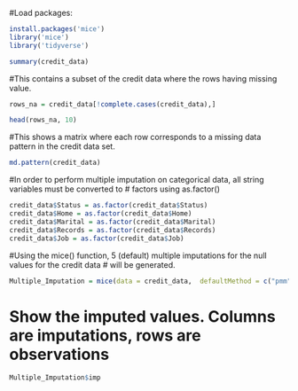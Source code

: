 
#Load packages:
```r
install.packages('mice')
library('mice')
library('tidyverse')

summary(credit_data)
```


#This contains a subset of the credit data where the rows having missing value.
```r
rows_na = credit_data[!complete.cases(credit_data),]  

head(rows_na, 10)
```

#This shows a matrix where each row corresponds to a missing data pattern in the credit data set.
```r
md.pattern(credit_data)

```


#In order to perform multiple imputation on categorical data, all string variables must be converted to
# factors using as.factor()
```r
credit_data$Status = as.factor(credit_data$Status)
credit_data$Home = as.factor(credit_data$Home)
credit_data$Marital = as.factor(credit_data$Marital)
credit_data$Records = as.factor(credit_data$Records)
credit_data$Job = as.factor(credit_data$Job)
```



#Using the mice() function, 5 (default) multiple imputations for the null values for the credit data
# will be generated.
```r
Multiple_Imputation = mice(data = credit_data,  defaultMethod = c("pmm", "logreg", "polyreg", "polr"), set.seed = 1337)
```



# Show the imputed values. Columns are imputations, rows are observations
```r
Multiple_Imputation$imp
```

